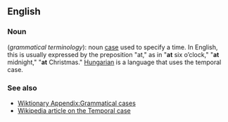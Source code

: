 ==English==
===Noun===
(''grammatical terminology''): noun [[case]] used to specify a time. In English, this is usually expressed by the preposition "at," as in "'''at''' six o’clock," "'''at''' midnight," "'''at''' Christmas." [[Hungarian]] is a language that uses the temporal case.

===See also===
*[[Wiktionary Appendix:Grammatical cases]]
*[[w:Temporal case|Wikipedia article on the Temporal case]]